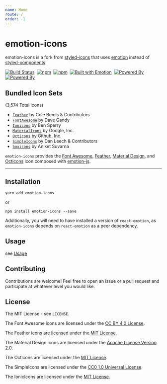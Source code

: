 ```yaml
---
name: Home
route: /
order: -1
---
```



#  emotion-icons

emotion-icons is a fork from [styled-icons](https://github.com/jacobwgillespie/styled-icons) that uses [emotion](https://github.com/emotion-js/emotion) instead of [styled-components](https://github.com/styled-components/styled-components).

[![Build Status](https://img.shields.io/travis/JoshRosenstein/emotion-icons/master.svg?style=flat-square)](https://travis-ci.org/JoshRosenstein/emotion-icons)&nbsp;
[![npm](https://img.shields.io/npm/dm/emotion-icons.svg?style=flat-square)](https://www.npmjs.com/package/emotion-icons)&nbsp;
[![npm](https://img.shields.io/npm/v/emotion-icons.svg?style=flat-square)](https://www.npmjs.com/package/emotion-icons)&nbsp;
[![Built with Emotion](https://img.shields.io/badge/built%20with-emotion-db7093.svg?style=flat-square)](https://emotion.sh/)&nbsp;
[![Powered By](https://img.shields.io/badge/Inspired%20by-styled--icons-blue.svg?style=flat-square)](https://styled-icons.js.org/)&nbsp;
[![Powered By](https://img.shields.io/badge/Docs%20Powered%20by-docz-blue.svg?style=flat-square)](https://www.docz.site/)

## Bundled Icon Sets
(3,574 Total icons)
* [`Feather`](http://feathericons.com) by Cole Bemis & Contributors
* [`FontAwesome`](http://fortawesome.github.io/Font-Awesome/icons/) by Dave Gandy
* [`Ionicons`](https://ionicons.com/) by Ben Sperry
* [`MaterialIcons`](https://material.io/icons/) by Google, Inc.
* [`Octicons`](http://octicons.github.com) by Github, Inc.
* [`SimpleIcons`](http://SimpleIcons.org) by Dan Leech & Contributors
* [`boxicons`](https://boxicons.com/) by Aniket Suvarna


`emotion-icons` provides the [Font Awesome](https://fontawesome.com/), [Feather](https://feathericons.com/), [Material Design](https://material.io/icons/), and [Octicons](https://octicons.github.com/) icon composed with [emotion-js](https://emotion.sh/).

---


## Installation

```
yarn add emotion-icons
```

or

```
npm install emotion-icons --save
```

Additionally, you will need to have installed a version of `react-emotion`, as `emotion-icons` depends on `react-emotion` as a peer dependency.

## Usage
see [Usage](/usage-index/)

## Contributing

Contributions are welcome! Feel free to open an issue or a pull request and participate at whatever level you would like.

## License

The MIT License - see `LICENSE`.

The Font Awesome icons are licensed under the [CC BY 4.0 License](https://github.com/FortAwesome/Font-Awesome/blob/master/LICENSE.txt).

The Feather icons are licensed under the [MIT License](https://github.com/feathericons/feather/blob/master/LICENSE).

The Material Design icons are licensed under the [Apache License Version 2.0](https://github.com/google/material-design-icons/blob/master/LICENSE).

The Octicons are licensed under the [MIT License](https://github.com/primer/octicons/blob/master/LICENSE).

The SimpleIcons are licensed under the [CC0 1.0 Universal License](https://github.com/simple-icons/simple-icons/blob/develop/LICENSE.md).

The IonicIcons are licensed under the [MIT License](https://github.com/ionic-team/ionicons/blob/master/LICENSE).
